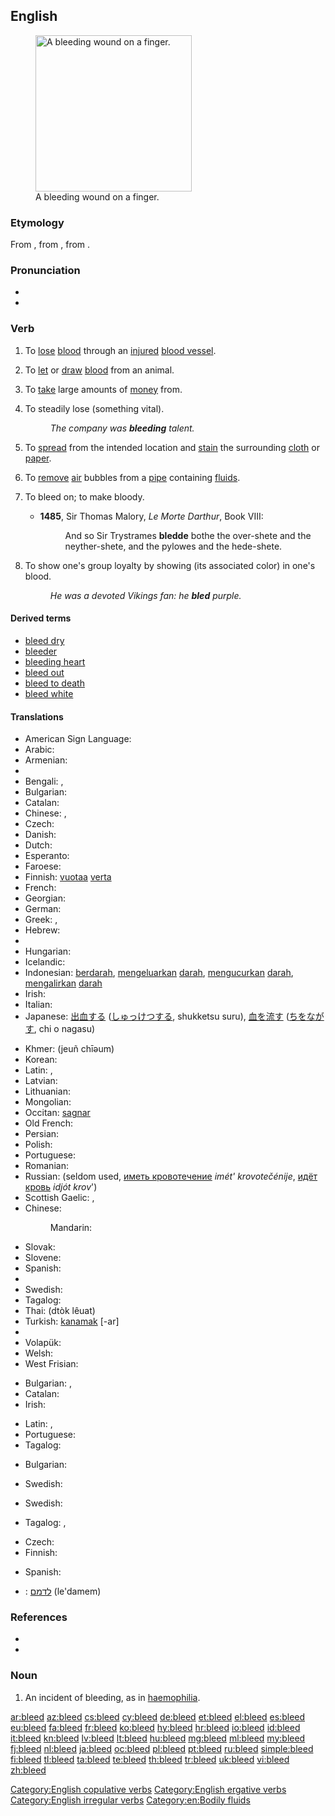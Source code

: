 ==English==
[[File:Bleeding finger.jpg|thumb|250px|upright|A bleeding wound on a finger.]]

===Etymology===
From {{etyl|ang}} {{term|bledan|blēdan|lang=ang}}, from {{proto|Germanic|blōþijanan|to bleed}}, from {{proto|Germanic|blōþan|blood}}.

===Pronunciation===
* {{IPA|/ˈbliːd/}}
* {{rhymes|iːd}}

===Verb===
{{en-verb|bleeds|bleeding|bled}}

# {{intransitive|of an animal}} To [[lose]] [[blood]] through an [[injured]] [[blood vessel]].
# {{transitive}} To [[let]] or [[draw]] [[blood]] from an animal.
# {{transitive}} To [[take]] large amounts of [[money]] from.
# {{transitive}} To steadily lose (something vital).
#: ''The company was '''bleeding''' talent.''
# {{intransitive|of an ink or dye}} To [[spread]] from the intended location and [[stain]] the surrounding [[cloth]] or [[paper]].
# {{transitive}} To [[remove]] [[air]] bubbles from a [[pipe]] containing [[fluid]]s.
# {{obsolete|transitive}} To bleed on; to make bloody.
#* '''1485''', Sir Thomas Malory, ''Le Morte Darthur'', Book VIII:
#*: And so Sir Trystrames '''bledde''' bothe the over-shete and the neyther-shete, and the pylowes and the hede-shete.
# {{intransitive|copulative}} To show one's group loyalty by showing (its associated color) in one's blood.
#: ''He was a devoted Vikings fan: he '''bled''' purple.''

====Derived terms====
* [[bleed dry]]
* [[bleeder]]
* [[bleeding heart]]
* [[bleed out]]
* [[bleed to death]]
* [[bleed white]]

====Translations====
{{trans-top|lose blood}}
* American Sign Language: {{tø|ase|4@Nose-PalmBackFingerAcross Wiggle 4@NearNeck-PalmBackFingerAcross|xs=American Sign Language}}
* Arabic: {{t|ar|نزف|tr=nazafa}}
* Armenian: {{t-|hy|արյունահոսել|tr=aryunahosel}}
* {{trreq|eu}}
* Bengali: {{t|bn|রক্ত ঝরা|sc=Beng}}, {{t|bn|রক্ত পড়া|sc=Beng}}
* Bulgarian: {{t|bg|тече кръв}}
* Catalan: {{t|ca|sagnar}}
* Chinese: {{t-|cmn|流血|tr=liúxuè|sc=Hani}}, {{t|cmn|放血|tr=fàngxuè|sc=Hani}}
* Czech: {{t-|cs|krvácet}}
* Danish: {{t-|da|bløde}}
* Dutch: {{t+|nl|bloeden}}
* Esperanto: {{t-|eo|sangi|xs=Esperanto}}
* Faroese: {{t|fo|bløða}}
* Finnish: [[vuotaa]] [[veri|verta]]
* French: {{t+|fr|saigner}}
* Georgian: {{t|ka|სისხლის დენა|tr=sisxlis dena|sc=Geor|xs=Georgian}}
* German: {{t+|de|bluten}}
* Greek: {{t|el|αιμορραγώ||tr=aimorragó}}, {{t+|el|ματώνω||tr=matóno}}
* Hebrew: {{t-|he|דימם|alt=דִּימֵּם|tr=dimem}}
* {{trreq|hi}}
* Hungarian: {{t+|hu|vérzik}}
* Icelandic: {{qualifier|impersonal}} {{t-|is|blæða}}
* Indonesian: [[darah|berdarah]], [[keluar|mengeluarkan]] [[darah]], [[kucur|mengucurkan]] [[darah]], [[alir|mengalirkan]] [[darah]]
* Irish: {{t|ga|cuir fuil|xs=Irish}}
* Italian: {{t-|it|sanguinare}}
* Japanese: [[出血]]する ([[しゅっけつ]]する, shukketsu suru), [[血]]を[[流す]] ([[ち]]を[[ながす]], chi o nagasu)
{{trans-mid}}
* Khmer: {{Khmr|[[ចេញឈាម]]}} (jeuñ chīəum)
* Korean: {{t|ko|피를 흘리다|sc=Hang}}
* Latin: {{t|la|sanguinem mitto|alt=sanguinem mittō}},  {{t-|la|sanguino|alt=sanguinō}}
* Latvian: {{t|lv|asiņot|xs=Latvian}}
* Lithuanian: {{t|lt|kraujuoti|xs=Lithuanian}}
* Mongolian: {{t|mn|хуудас дүүрэн зураг|tr=huudas düüren zurag|sc=Cyrl|xs=Mongolian}}
* Occitan: [[sagnar]]
* Old French: {{tø|fro|saingnier}}
* Persian: {{t|fa|حجامت کردن|xs=Persian}}
* Polish: {{t-|pl|krwawić}}
* Portuguese: {{t+|pt|sangrar}}
* Romanian: {{t+|ro|sângera}}
* Russian: {{t+|ru|кровоточить|tr=krovotočít’}} (seldom used, [[иметь кровотечение]] ''imét' krovotečénije'', [[идёт кровь]] ''idjót krov''')
* Scottish Gaelic: {{t-|gd|leig fuil|xs=Scottish Gaelic}},  {{qualifier|nose}} {{t-|gd|leum|xs=Scottish Gaelic}}
* Chinese:
*: Mandarin: {{t|zh|出血}}
* Slovak: {{t|sk|krvácať}}
* Slovene: {{t+|sl|krvaveti}}
* Spanish: {{t-|es|sangrar}}
* {{trreq|sw}}
* Swedish: {{t+|sv|blöda}}
* Tagalog: {{t|tl|pagdugo|xs=Tagalog}}
* Thai: {{Thai|[[ตกเลือด]]}} (dtòk lêuat)
* Turkish: [[kanamak]] [-ar]
* {{trreq|vi}}
* Volapük: {{t|vo|bludön}}
* Welsh: {{t+|cy|gwaedu|xs=Welsh}}
* West Frisian: {{t-|fy|bliede|xs=West Frisian}}
{{trans-bottom}}

{{trans-top|draw blood}}
* Bulgarian: {{t|bg|проливам кръв}},  {{t|bg|пускам кръв}}
* Catalan: {{t|ca|sagnar}}
* Irish: {{t|ga|fuiligh|xs=Irish}}
{{trans-mid}}
* Latin: {{t-|la|depleo|alt=dēpleō}},  {{t|la|phlebotomo|alt=phlebotomō}}
* Portuguese: {{t|pt|sangrar}}
* Tagalog: {{t|tl|duguan|xs=Tagalog}}
{{trans-bottom}}

{{trans-top|take money from}}
* Bulgarian: {{t|bg|обирам}}
{{trans-mid}}
{{trans-bottom}}

{{trans-top|steadily lose}}
* Swedish: {{t+|sv|blöda}}
{{trans-mid}}
{{trans-bottom}}

{{trans-top|spread and stain}}
* Swedish: {{t+|sv|blöda}}
{{trans-mid}}
* Tagalog: {{t|tl|pagkalat|xs=Tagalog}},  {{t|tl|pagtae|xs=Tagalog}}
{{trans-bottom}}

{{trans-top|remove air bubbles}}
* Czech: {{t-|cs|odvzdušnit}}
* Finnish: {{t-|fi|ilmata}}
{{trans-mid}}
* Spanish: {{t-|es|purgar}}
{{trans-bottom}}

{{checktrans-top}}
* {{ttbc|he}}: [[לדמם]] (le'damem)
{{trans-bottom}}

===References===
* {{R:Century 1911}}
* {{R:Webster 1913}}

===Noun===
{{en-noun}}

# An incident of bleeding, as in [[haemophilia]].

[[Category:English copulative verbs]]
[[Category:English ergative verbs]]
[[Category:English irregular verbs]]
[[Category:en:Bodily fluids]]

[[ar:bleed]]
[[az:bleed]]
[[cs:bleed]]
[[cy:bleed]]
[[de:bleed]]
[[et:bleed]]
[[el:bleed]]
[[es:bleed]]
[[eu:bleed]]
[[fa:bleed]]
[[fr:bleed]]
[[ko:bleed]]
[[hy:bleed]]
[[hr:bleed]]
[[io:bleed]]
[[id:bleed]]
[[it:bleed]]
[[kn:bleed]]
[[lv:bleed]]
[[lt:bleed]]
[[hu:bleed]]
[[mg:bleed]]
[[ml:bleed]]
[[my:bleed]]
[[fj:bleed]]
[[nl:bleed]]
[[ja:bleed]]
[[oc:bleed]]
[[pl:bleed]]
[[pt:bleed]]
[[ru:bleed]]
[[simple:bleed]]
[[fi:bleed]]
[[tl:bleed]]
[[ta:bleed]]
[[te:bleed]]
[[th:bleed]]
[[tr:bleed]]
[[uk:bleed]]
[[vi:bleed]]
[[zh:bleed]]